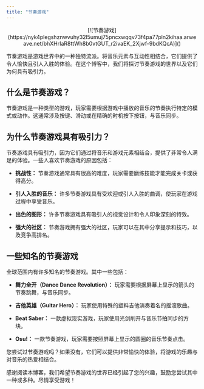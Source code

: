 ```yaml
---
title: "节奏游戏"
---
```


<div align="center">
[![节奏游戏](https://nyk4plegshznwvuhy32l5umuj75pncxwqqv73f4pa77pln2kihaa.arweave.net/bhXHrIaR8ttWh8b0vtGUT_r2ivaEK_2Xjwf-9bdKQcA)]()
</div>

节奏游戏是游戏世界中的一种独特流派。将音乐元素与互动性相结合，它们提供了令人愉快且引人入胜的体验。在这个博客中，我们将探讨节奏游戏的世界以及它们为何具有吸引力。

## 什么是节奏游戏？

节奏游戏是一种类型的游戏，玩家需要根据游戏中播放的音乐的节奏执行特定的模式或动作。这通常涉及按键、滑动或在精确的时机按下按钮，与音乐同步。

## 为什么节奏游戏具有吸引力？

节奏游戏具有吸引力，因为它们通过将音乐和游戏元素相结合，提供了非常令人满足的体验。一些人喜欢节奏游戏的原因包括：

- **挑战性：** 节奏游戏通常具有很高的难度，玩家需要磨练技能才能完成关卡或获得高分。

- **引人入胜的音乐：** 许多节奏游戏具有受欢迎或引人入胜的曲调，使玩家在游戏过程中享受音乐。

- **出色的图形：** 许多节奏游戏具有吸引人的视觉设计和令人印象深刻的特效。

- **强大的社区：** 节奏游戏拥有强大的社区，玩家可以在其中分享提示和技巧，以及竞争高排名。

## 一些知名的节奏游戏

全球范围内有许多知名的节奏游戏。其中一些包括：

- **舞力全开（Dance Dance Revolution）：** 玩家需要根据屏幕上显示的箭头的节奏跳舞，与音乐同步。

- **吉他英雄（Guitar Hero）：** 玩家使用特殊的塑料吉他演奏着名的摇滚歌曲。

- **Beat Saber：** 一款虚拟现实游戏，玩家使用光剑削开与音乐节拍同步的方块。

- **Osu!：** 一款节奏游戏，玩家需要按照屏幕上显示的圆圈的音乐节奏点击。

您尝试过节奏游戏吗？如果没有，它们可以提供非常愉快的体验，将游戏的乐趣与对音乐的热爱相结合。

感谢阅读本博客，我们希望节奏游戏的世界已经引起了您的兴趣，鼓励您尝试其中一种或多种。尽情享受游戏！

